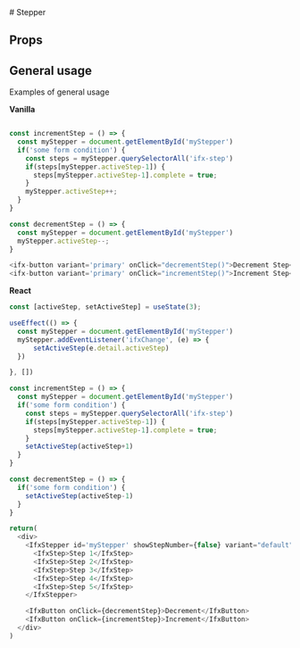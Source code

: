 
 <Meta of={StepperStories} />
# Stepper

<Primary />

## Props

<Controls />

## General usage
Examples of general usage

<b>Vanilla</b>

```js

const incrementStep = () => {
  const myStepper = document.getElementById('myStepper')
  if('some form condition') { 
    const steps = myStepper.querySelectorAll('ifx-step')
    if(steps[myStepper.activeStep-1]) {
      steps[myStepper.activeStep-1].complete = true;
    } 
    myStepper.activeStep++;
  }
}

const decrementStep = () => {
  const myStepper = document.getElementById('myStepper')
  myStepper.activeStep--;
}

<ifx-button variant='primary' onClick="decrementStep()">Decrement Step</ifx-button>
<ifx-button variant='primary' onClick="incrementStep()">Increment Step</ifx-button>
```

<b>React</b>

```js
const [activeStep, setActiveStep] = useState(3);

useEffect(() => { 
  const myStepper = document.getElementById('myStepper')
  myStepper.addEventListener('ifxChange', (e) => { 
      setActiveStep(e.detail.activeStep)
  })

}, [])

const incrementStep = () => {
  const myStepper = document.getElementById('myStepper')
  if('some form condition') { 
    const steps = myStepper.querySelectorAll('ifx-step')
    if(steps[myStepper.activeStep-1]) {
      steps[myStepper.activeStep-1].complete = true;
    } 
    setActiveStep(activeStep+1)
  }
}

const decrementStep = () => {
  if('some form condition') { 
    setActiveStep(activeStep-1)
  }
}

return(
  <div>
    <IfxStepper id='myStepper' showStepNumber={false} variant="default" activeStep={activeStep}>
      <IfxStep>Step 1</IfxStep>
      <IfxStep>Step 2</IfxStep>
      <IfxStep>Step 3</IfxStep>
      <IfxStep>Step 4</IfxStep>
      <IfxStep>Step 5</IfxStep>
    </IfxStepper>

    <IfxButton onClick={decrementStep}>Decrement</IfxButton>
    <IfxButton onClick={incrementStep}>Increment</IfxButton>
  </div>
)
```




